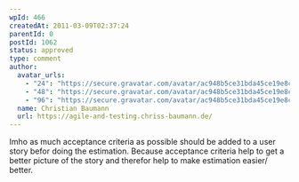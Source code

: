```yaml
---
wpId: 466
createdAt: 2011-03-09T02:37:24
parentId: 0
postId: 1062
status: approved
type: comment
author:
  avatar_urls:
    - "24": "https://secure.gravatar.com/avatar/ac948b5ce31bda45ce19e8c32a303e6f?s=24&d=mm&r=g"
    - "48": "https://secure.gravatar.com/avatar/ac948b5ce31bda45ce19e8c32a303e6f?s=48&d=mm&r=g"
    - "96": "https://secure.gravatar.com/avatar/ac948b5ce31bda45ce19e8c32a303e6f?s=96&d=mm&r=g"
  name: Christian Baumann
  url: https://agile-and-testing.chriss-baumann.de/
---
```


Imho as much acceptance criteria as possible should be added to a user story befor doing the estimation. Because acceptance criteria help to get a better picture of the story and therefor help to make estimation easier/ better.